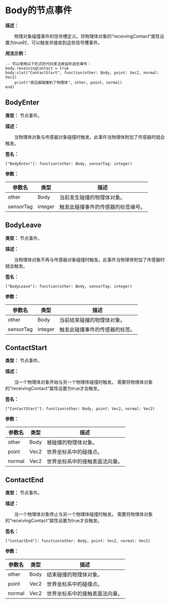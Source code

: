 
# Body的节点事件

**描述：**

&emsp;&emsp;物理对象碰撞事件的信号槽定义。将物理体对象的“receivingContact“属性设置为true时，可以触发并接收到这些信号槽事件。

**用法示例：**
```tl
-- 可以使用以下形式的代码来注册监听这些事件：
body.receivingContact = true
body:slot("ContactStart", function(other: Body, point: Vec2, normal: Vec2)
	print("感应器碰撞到了物理体", other, point, normal)
end)
```

## BodyEnter

**类型：** 节点事件。

**描述：**

&emsp;&emsp;当物理体对象与传感器对象碰撞时触发。此事件当物理体附加了传感器时就会触发。

**签名：**
```tl
["BodyEnter"]: function(other: Body, sensorTag: integer)
```

**参数：**

| 参数名 | 类型 | 描述 |
| --- | --- | --- |
| other | Body | 当前发生碰撞的物理体对象。 |
| sensorTag | integer | 触发此碰撞事件的传感器的标签编号。 |

## BodyLeave

**类型：** 节点事件。

**描述：**

&emsp;&emsp;当物理体对象不再与传感器对象碰撞时触发。此事件当物理体附加了传感器时就会触发。

**签名：**
```tl
["BodyLeave"]: function(other: Body, sensorTag: integer)
```

**参数：**

| 参数名 | 类型 | 描述 |
| --- | --- | --- |
| other | Body | 当前结束碰撞的物理体对象。 |
| sensorTag | integer | 触发此碰撞事件的传感器的标签。 |

## ContactStart

**类型：** 节点事件。

**描述：**

&emsp;&emsp;当一个物理体对象开始与另一个物理体碰撞时触发。
需要将物理体对象的“receivingContact”属性设置为true才会触发。

**签名：**
```tl
["ContactStart"]: function(other: Body, point: Vec2, normal: Vec2)
```

**参数：**

| 参数名 | 类型 | 描述 |
| --- | --- | --- |
| other | Body | 被碰撞的物理体对象。 |
| point | Vec2 | 世界坐标系中的碰撞点。 |
| normal | Vec2 | 世界坐标系中的接触表面法向量。 |

## ContactEnd

**类型：** 节点事件。

**描述：**

&emsp;&emsp;当一个物理体对象停止与另一个物理体碰撞时触发。
需要将物理体对象的“receivingContact”属性设置为true才会触发。

**签名：**
```tl
["ContactEnd"]: function(other: Body, point: Vec2, normal: Vec2)
```

**参数：**

| 参数名 | 类型 | 描述 |
| --- | --- | --- |
| other | Body | 结束碰撞的物理体对象。 |
| point | Vec2 | 世界坐标系中的碰撞点。 |
| normal | Vec2 | 世界坐标系中的接触表面法向量。 |